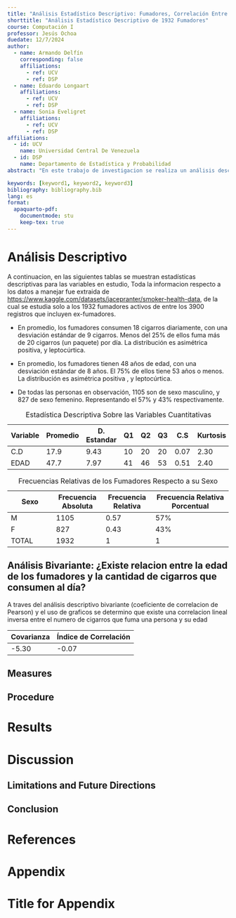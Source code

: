 ```yaml
---
title: "Análisis Estadístico Descriptivo: Fumadores, Correlación Entre Edad y Cigarros Fumados Al Día, Diferencias de Consumo Entre Hombres y Mujeres"
shorttitle: "Análisis Estadístico Descriptivo de 1932 Fumadores"
course: Computación I
professor: Jesús Ochoa
duedate: 12/7/2024
author:
  - name: Armando Delfín
    corresponding: false
    affiliations:
      - ref: UCV
      - ref: DSP
  - name: Eduardo Longaart
    affiliations:
      - ref: UCV
      - ref: DSP
  - name: Sonia Eveligret
    affiliations: 
      - ref: UCV
      - ref: DSP
affiliations:
  - id: UCV
    name: Universidad Central De Venezuela
  - id: DSP
    name: Departamento de Estadística y Probabilidad
abstract: "En este trabajo de investigacion se realiza un análisis descriptivo sobre una base de datos que contiene un numero de observaciones plasmadas en un registro con 3900 hombres y mujeres que son fumadores, a traves del uso de graficos y de estadisticas descriptivas, para obtener informacion y posteriormente hacer un estudio que nos permita conocer si existe una relacion entre la edad de las personas, su sexo y el numero de cigarros que consumen por dia. Lo que sea desea tener como resultado de este trabajo de investigacion es una estimacion basica enfocada a todos lo registros que contienen informacion de las personas que son fumadoras regulares, y de forma practica a traves del uso de graficos explicar las caracteristicas que posee una persona fumadora acorde a su sexo, edad y la cantidad de cigarros que fumen por dia"

keywords: [keyword1, keyword2, keyword3]
bibliography: bibliography.bib
lang: es
format:
  apaquarto-pdf:
    documentmode: stu
    keep-tex: true
---
```


# Análisis Descriptivo

A continuacion, en las siguientes tablas se muestran estadísticas descriptivas para las variables en estudio, Toda la informacion respecto a los datos a manejar fue extraida de <https://www.kaggle.com/datasets/jacepranter/smoker-health-data,> de la cual se estudia solo a los 1932 fumadores activos de entre los 3900 registros que incluyen ex-fumadores.

-   En promedio, los fumadores consumen 18 cigarros diariamente, con una desviación estándar de 9 cigarros. Menos del 25% de ellos fuma más de 20 cigarros (un paquete) por día. La distribución es asimétrica positiva, y leptocúrtica.

-   En promedio, los fumadores tienen 48 años de edad, con una desviación estándar de 8 años. El 75% de ellos tiene 53 años o menos. La distribución es asimétrica positiva , y leptocúrtica.

-   De todas las personas en observación, 1105 son de sexo masculino, y 827 de sexo femenino. Representando el 57% y 43% respectivamente.

| Variable | Promedio | D. Estandar | Q1  | Q2  | Q3  | C.S  | Kurtosis |
|----------|----------|-------------|-----|-----|-----|------|----------|
| C.D      | 17.9     | 9.43        | 10  | 20  | 20  | 0.07 | 2.30     |
| EDAD     | 47.7     | 7.97        | 41  | 46  | 53  | 0.51 | 2.40     |

: Estadística Descriptiva Sobre las Variables Cuantitativas

| Sexo  | Frecuencia Absoluta | Frecuencia Relativa | Frecuencia Relativa Porcentual |
|---------------|----------------|----------------|-------------------------|
| M     | 1105                | 0.57                | 57%                            |
| F     | 827                 | 0.43                | 43%                            |
| TOTAL | 1932                | 1                   | 1                              |

: Frecuencias Relativas de los Fumadores Respecto a su Sexo

## Análisis Bivariante: ¿Existe relacion entre la edad de los fumadores y la cantidad de cigarros que consumen al día?

A traves del análisis descriptivo bivariante (coeficiente de correlacion de Pearson) y el uso de graficos se determino que existe una correlacion lineal inversa entre el numero de cigarros que fuma una persona y su edad

| Covarianza | Índice de Correlación |
|------------|-----------------------|
| -5.30      | -0.07                 |

## Measures

## Procedure

# Results

# Discussion

## Limitations and Future Directions

## Conclusion

# References

<!-- References will auto-populate in the refs div below -->

::: {#refs}
:::

# Appendix

# Title for Appendix
